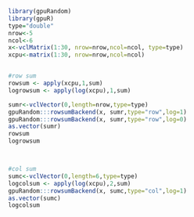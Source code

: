 <!--
%\VignetteEngine{knitr::knitr}
%\VignetteIndexEntry{logrowcolsum}
-->


```r
library(gpuRandom)
library(gpuR)
type="double"
nrow<-5
ncol<-6
x<-vclMatrix(1:30, nrow=nrow,ncol=ncol, type=type)
xcpu<-matrix(1:30, nrow=nrow,ncol=ncol)


#row sum
rowsum <- apply(xcpu,1,sum)
logrowsum <- apply(log(xcpu),1,sum)

sumr<-vclVector(0,length=nrow,type=type)
gpuRandom:::rowsumBackend(x, sumr,type="row",log=1)
gpuRandom:::rowsumBackend(x, sumr,type="row",log=0)
as.vector(sumr)
rowsum
logrowsum



#col sum
sumc<-vclVector(0,length=6,type=type)
logcolsum <- apply(log(xcpu),2,sum)
gpuRandom:::rowsumBackend(x, sumc,type="col",log=1)
as.vector(sumc)
logcolsum



```

